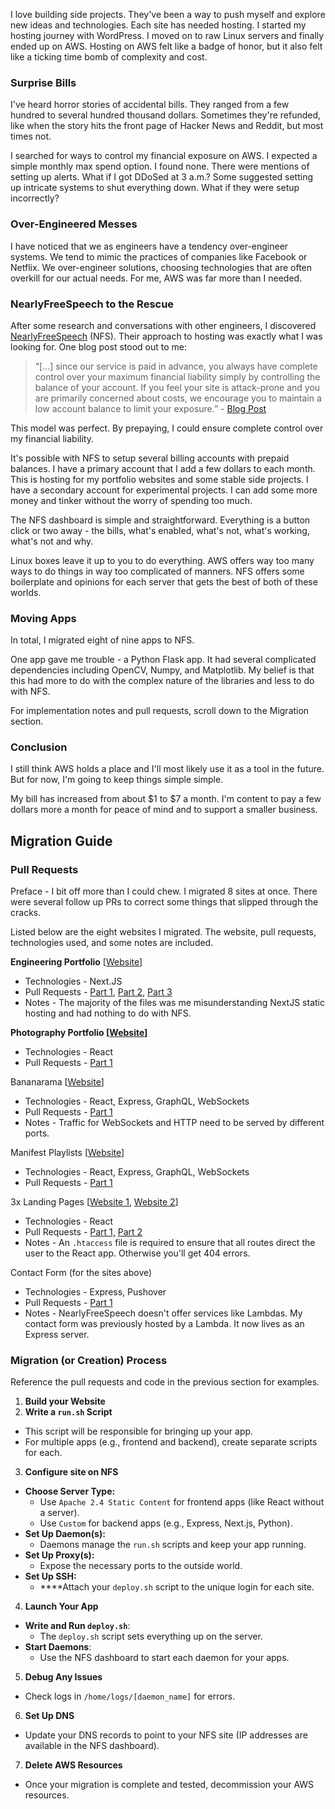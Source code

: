 I love building side projects. They've been a way to push myself and explore new ideas and technologies. Each site has needed hosting. I started my hosting journey with WordPress. I moved on to raw Linux servers and finally ended up on AWS. Hosting on AWS felt like a badge of honor, but it also felt like a ticking time bomb of complexity and cost.

### Surprise Bills

I've heard horror stories of accidental bills. They ranged from a few hundred to several hundred thousand dollars. Sometimes they're refunded, like when the story hits the front page of Hacker News and Reddit, but most times not.

I searched for ways to control my financial exposure on AWS. I expected a simple monthly max spend option. I found none. There were mentions of setting up alerts. What if I got DDoSed at 3 a.m.? Some suggested setting up intricate systems to shut everything down. What if they were setup incorrectly?

### Over-Engineered Messes

I have noticed that we as engineers have a tendency over-engineer systems. We tend to mimic the practices of companies like Facebook or Netflix. We over-engineer solutions, choosing technologies that are often overkill for our actual needs. For me, AWS was far more than I needed.

### NearlyFreeSpeech to the Rescue

After some research and conversations with other engineers, I discovered [NearlyFreeSpeech](https://www.nearlyfreespeech.net/) (NFS). Their approach to hosting was exactly what I was looking for. One blog post stood out to me:

> “[…] since our service is paid in advance, you always have complete control over your maximum financial liability simply by controlling the balance of your account. If you feel your site is attack-prone and you are primarily concerned about costs, we encourage you to maintain a low account balance to limit your exposure.” - [Blog Post](https://faq.nearlyfreespeech.net/q/attack)
> 

This model was perfect. By prepaying, I could ensure complete control over my financial liability.

It's possible with NFS to setup several billing accounts with prepaid balances. I have a primary account that I add a few dollars to each month. This is hosting for my portfolio websites and some stable side projects. I have a secondary account for experimental projects. I can add some more money and tinker without the worry of spending too much.

The NFS dashboard is simple and straightforward. Everything is a button click or two away - the bills, what's enabled, what's not, what's working, what's not and why.

Linux boxes leave it up to you to do everything. AWS offers way too many ways to do things in way too complicated of manners. NFS offers some boilerplate and opinions for each server that gets the best of both of these worlds.

### Moving Apps

In total, I migrated eight of nine apps to NFS.

One app gave me trouble - a Python Flask app. It had several complicated dependencies including OpenCV, Numpy, and Matplotlib. My belief is that this had more to do with the complex nature of the libraries and less to do with NFS.

For implementation notes and pull requests, scroll down to the Migration section.

### Conclusion

I still think AWS holds a place and I'll most likely use it as a tool in the future. But for now, I'm going to keep things simple simple.

My bill has increased from about $1 to $7 a month. I'm content to pay a few dollars more a month for peace of mind and to support a smaller business.

## Migration Guide

### Pull Requests

Preface - I bit off more than I could chew. I migrated 8 sites at once. There were several follow up PRs to correct some things that slipped through the cracks.

Listed below are the eight websites I migrated. The website, pull requests, technologies used, and some notes are included.

**Engineering Portfolio** [[Website](http://travisbumgarner.dev/)]

- Technologies - Next.JS
- Pull Requests - [Part 1](https://github.com/TravisBumgarner/Engineering-Portfolio-and-Blog/pull/61), [Part 2](https://github.com/TravisBumgarner/Engineering-Portfolio-and-Blog/pull/63), [Part 3](https://github.com/TravisBumgarner/Engineering-Portfolio-and-Blog/pull/64)
- Notes - The majority of the files was me misunderstanding NextJS static hosting and had nothing to do with NFS.

**Photography Portfolio [[Website](https://travisbumgarner.photography/)]**

- Technologies - React
- Pull Requests - [Part 1](https://github.com/TravisBumgarner/Photography-Portfolio/pull/87/files)

Bananarama [[Website](https://voting.sillysideprojects.com/)]

- Technologies - React, Express, GraphQL, WebSockets
- Pull Requests - [Part 1](https://github.com/TravisBumgarner/Bananarama-Voting-Bananza/pull/5)
- Notes - Traffic for WebSockets and HTTP need to be served by different ports.

Manifest Playlists [[Website](https://playlists.sillysideprojects.com/)]

- Technologies - React, Express, GraphQL, WebSockets
- Pull Requests - [Part 1](https://github.com/TravisBumgarner/playlist-generator/pull/8/files)

3x Landing Pages [[Website 1](https://todo.sillysideprojects.com/), [Website 2](https://ideas.sillysideprojects.com/)]

- Technologies - React
- Pull Requests - [Part 1,](https://github.com/TravisBumgarner/Todo-Today-Website/pull/12) [Part 2](https://github.com/TravisBumgarner/Todo-Today-Website/pull/13)
- Notes - An `.htaccess` file is required to ensure that all routes direct the user to the React app. Otherwise you'll get 404 errors.

Contact Form (for the sites above) 

- Technologies - Express, Pushover
- Pull Requests - [Part 1](https://github.com/TravisBumgarner/Contact-Form/tree/main)
- Notes - NearlyFreeSpeech doesn't offer services like Lambdas. My contact form was previously hosted by a Lambda. It now lives as an Express server.

### Migration (or Creation) Process

Reference the pull requests and code in the previous section for examples.

1. **Build your Website**
2. **Write a `run.sh` Script**
  - This script will be responsible for bringing up your app.
  - For multiple apps (e.g., frontend and backend), create separate scripts for each.
3. **Configure site on NFS**
  - **Choose Server Type:**
    - Use `Apache 2.4 Static Content` for frontend apps (like React without a server).
    - Use `Custom` for backend apps (e.g., Express, Next.js, Python).
  - **Set Up Daemon(s):**
    - Daemons manage the `run.sh` scripts and keep your app running.
  - **Set Up Proxy(s):**
    - Expose the necessary ports to the outside world.
  - **Set Up SSH:**
    - ****Attach your `deploy.sh` script to the unique login for each site.
4. **Launch Your App**
  - **Write and Run `deploy.sh`**:
    - The `deploy.sh` script sets everything up on the server.
  - **Start Daemons**:
    - Use the NFS dashboard to start each daemon for your apps.
5. **Debug Any Issues**
  - Check logs in `/home/logs/[daemon_name]` for errors.
6. **Set Up DNS**
  - Update your DNS records to point to your NFS site (IP addresses are available in the NFS dashboard).
7. **Delete AWS Resources**
  - Once your migration is complete and tested, decommission your AWS resources.